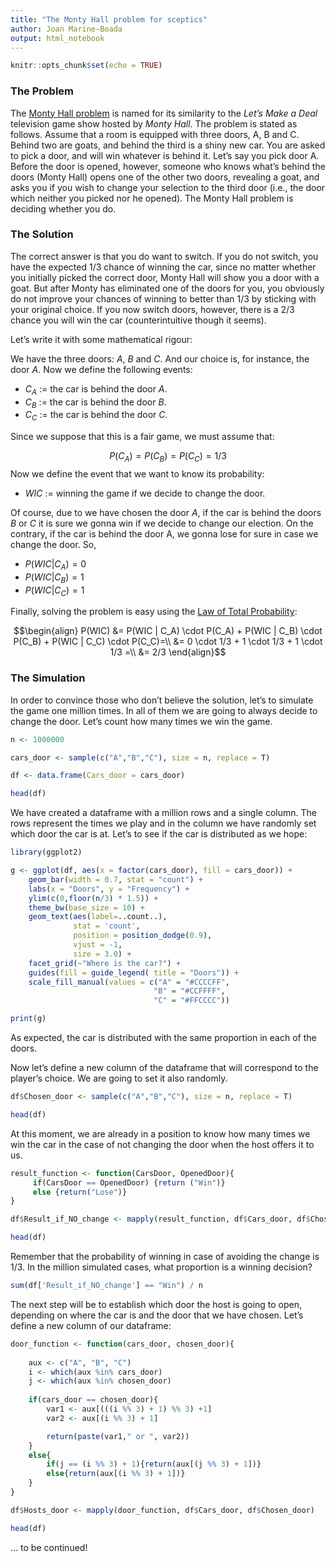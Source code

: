 ```yaml
---
title: "The Monty Hall problem for sceptics"
author: Joan Marine-Boada
output: html_notebook
---
```


```r
knitr::opts_chunk$set(echo = TRUE)
```

### The Problem

The [Monty Hall problem](https://en.wikipedia.org/wiki/Monty_Hall_problem) is named for its similarity to the *Let's Make a Deal* television game show hosted by *Monty Hall*. The problem is stated as follows. Assume that a room is equipped with three doors, A, B and C. Behind two are goats, and behind the third is a shiny new car. You are asked to pick a door, and will win whatever is behind it. Let's say you pick door A. Before the door is opened, however, someone who knows what's behind the doors (Monty Hall) opens one of the other two doors, revealing a goat, and asks you if you wish to change your selection to the third door (i.e., the door which neither you picked nor he opened). The Monty Hall problem is deciding whether you do.

### The Solution

The correct answer is that you do want to switch. If you do not switch, you have the expected $1/3$ chance of winning the car, since no matter whether you initially picked the correct door, Monty Hall will show you a door with a goat. But after Monty has eliminated one of the doors for you, you obviously do not improve your chances of winning to better than $1/3$ by sticking with your original choice. If you now switch doors, however, there is a $2/3$ chance you will win the car (counterintuitive though it seems).

Let's write it with some mathematical rigour:

We have the three doors: $A$, $B$ and $C$. And our choice is, for instance, the door $A$.
Now we define the following events:

- $C_A$ := the car is behind the door $A$.
- $C_B$ := the car is behind the door $B$.
- $C_C$ := the car is behind the door $C$.

Since we suppose that this is a fair game, we must assume that:

$$ P(C_A) = P(C_B) = P(C_C) = 1/3$$
Now we define the event that we want to know its probability:

- $WIC$ := winning the game if we decide to change the door.

Of course, due to we have chosen the door $A$, if the car is behind the doors $B$ or $C$ it is sure we gonna win if we decide to change our election. On the contrary, if the car is behind the door A, we gonna lose for sure in case we change the door. So,

- $P(WIC | C_A) = 0$
- $P(WIC | C_B) = 1$
- $P(WIC | C_C) = 1$

Finally, solving the problem is easy using the [Law of Total Probability](https://en.wikipedia.org/wiki/Law_of_total_probability):

$$\begin{align}
P(WIC) &= P(WIC | C_A) \cdot P(C_A) + P(WIC | C_B) \cdot P(C_B) + P(WIC | C_C) \cdot P(C_C)=\\
&= 0 \cdot 1/3 + 1 \cdot 1/3 + 1 \cdot 1/3 =\\
&= 2/3
\end{align}$$

### The Simulation

In order to convince those who don't believe the solution, let's to simulate the game one million times. In all of them we are going to always decide to change the door. Let's count how many times we win the game.

```r
n <- 1000000

cars_door <- sample(c("A","B","C"), size = n, replace = T)

df <- data.frame(Cars_door = cars_door)

head(df)
```
We have created a dataframe with a million rows and a single column. The rows represent the times we play and in the column we have randomly set which door the car is at. Let's to see if the car is distributed as we hope:

```r
library(ggplot2)

g <- ggplot(df, aes(x = factor(cars_door), fill = cars_door)) +
    geom_bar(width = 0.7, stat = "count") +
    labs(x = "Doors", y = "Frequency") +
    ylim(c(0,floor(n/3) * 1.5)) +
    theme_bw(base_size = 10) +    
    geom_text(aes(label=..count..),
              stat = 'count',
              position = position_dodge(0.9),
              vjust = -1,
              size = 3.0) +
    facet_grid(~"Where is the car?") +
    guides(fill = guide_legend( title = "Doors")) +
    scale_fill_manual(values = c("A" = "#CCCCFF",
                                "B" = "#CCFFFF",
                                "C" = "#FFCCCC"))

print(g)
```
As expected, the car is distributed with the same proportion in each of the doors.

Now let's define a new column of the dataframe that will correspond to the player's choice. We are going to set it also randomly.

```r
df$Chosen_door <- sample(c("A","B","C"), size = n, replace = T)

head(df)
```
At this moment, we are already in a position to know how many times we win the car in the case of not changing the door when the host offers it to us.
```r
result_function <- function(CarsDoor, OpenedDoor){
     if(CarsDoor == OpenedDoor) {return ("Win")}
     else {return("Lose")}
}

df$Result_if_NO_change <- mapply(result_function, df$Cars_door, df$Chosen_door)

head(df)
```
Remember that the probability of winning in case of avoiding the change is 1/3. In the million simulated cases, what proportion is a winning decision?
```r
sum(df['Result_if_NO_change'] == "Win") / n
```
The next step will be to establish which door the host is going to open, depending on where the car is and the door that we have chosen. Let's define a new column of our dataframe:
```r
door_function <- function(cars_door, chosen_door){
    
    aux <- c("A", "B", "C")
    i <- which(aux %in% cars_door)
    j <- which(aux %in% chosen_door)
    
    if(cars_door == chosen_door){
        var1 <- aux[(((i %% 3) + 1) %% 3) +1]
        var2 <- aux[(i %% 3) + 1]

        return(paste(var1," or ", var2))
    }
    else{
        if(j == (i %% 3) + 1){return(aux[(j %% 3) + 1])}
        else{return(aux[(i %% 3) + 1])}
    }
}

df$Hosts_door <- mapply(door_function, df$Cars_door, df$Chosen_door)

head(df)
```

... to be continued!
